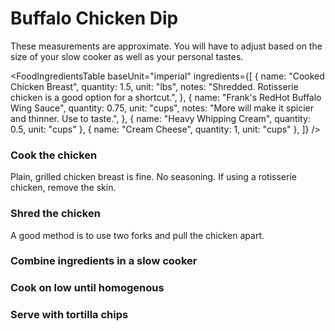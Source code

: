 
# Buffalo Chicken Dip

<Callout emoji="⚠️" type="warning">
  These measurements are approximate. You will have to adjust based on the size
  of your slow cooker as well as your personal tastes.
</Callout>

<FoodIngredientsTable
  baseUnit="imperial"
  ingredients={[
    {
      name: "Cooked Chicken Breast",
      quantity: 1.5,
      unit: "lbs",
      notes: "Shredded. Rotisserie chicken is a good option for a shortcut.",
    },
    {
      name: "Frank's RedHot Buffalo Wing Sauce",
      quantity: 0.75,
      unit: "cups",
      notes: "More will make it spicier and thinner. Use to taste.",
    },
    { name: "Heavy Whipping Cream", quantity: 0.5, unit: "cups" },
    { name: "Cream Cheese", quantity: 1, unit: "cups" },
  ]}
/>

<Steps>

### Cook the chicken

Plain, grilled chicken breast is fine. No seasoning. If using a rotisserie chicken, remove the skin.

### Shred the chicken

A good method is to use two forks and pull the chicken apart.

### Combine ingredients in a slow cooker

### Cook on low until homogenous

### Serve with tortilla chips

</Steps>
